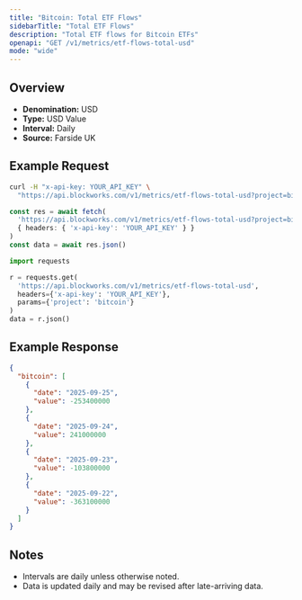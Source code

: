 ```yaml
---
title: "Bitcoin: Total ETF Flows"
sidebarTitle: "Total ETF Flows"
description: "Total ETF flows for Bitcoin ETFs"
openapi: "GET /v1/metrics/etf-flows-total-usd"
mode: "wide"
---
```


## Overview

- **Denomination:** USD
- **Type:** USD Value
- **Interval:** Daily
- **Source:** Farside UK

## Example Request

<CodeGroup>

```bash cURL
curl -H "x-api-key: YOUR_API_KEY" \
  "https://api.blockworks.com/v1/metrics/etf-flows-total-usd?project=bitcoin"
```

```typescript TypeScript
const res = await fetch(
  'https://api.blockworks.com/v1/metrics/etf-flows-total-usd?project=bitcoin',
  { headers: { 'x-api-key': 'YOUR_API_KEY' } }
)
const data = await res.json()
```

```python Python
import requests

r = requests.get(
  'https://api.blockworks.com/v1/metrics/etf-flows-total-usd',
  headers={'x-api-key': 'YOUR_API_KEY'},
  params={'project': 'bitcoin'}
)
data = r.json()
```

</CodeGroup>

## Example Response

```json
{
  "bitcoin": [
    {
      "date": "2025-09-25",
      "value": -253400000
    },
    {
      "date": "2025-09-24",
      "value": 241000000
    },
    {
      "date": "2025-09-23",
      "value": -103800000
    },
    {
      "date": "2025-09-22",
      "value": -363100000
    }
  ]
}
```

## Notes
- Intervals are daily unless otherwise noted.
- Data is updated daily and may be revised after late-arriving data.